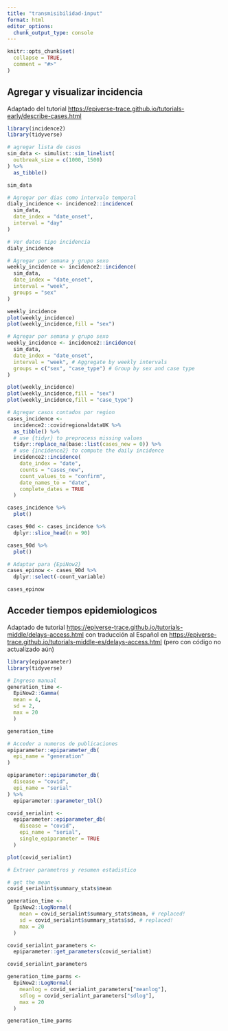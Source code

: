 ```yaml
---
title: "transmisibilidad-input"
format: html
editor_options: 
  chunk_output_type: console
---
```



```r
knitr::opts_chunk$set(
  collapse = TRUE,
  comment = "#>"
)
```

## Agregar y visualizar incidencia

Adaptado del tutorial <https://epiverse-trace.github.io/tutorials-early/describe-cases.html>

```r
library(incidence2)
library(tidyverse)

# agregar lista de casos
sim_data <- simulist::sim_linelist(
  outbreak_size = c(1000, 1500)
) %>% 
  as_tibble()

sim_data

# Agregar por dias como intervalo temporal
dialy_incidence <- incidence2::incidence(
  sim_data,
  date_index = "date_onset",
  interval = "day"
)

# Ver datos tipo incidencia
dialy_incidence

# Agregar por semana y grupo sexo
weekly_incidence <- incidence2::incidence(
  sim_data,
  date_index = "date_onset",
  interval = "week",
  groups = "sex"
)

weekly_incidence
plot(weekly_incidence)
plot(weekly_incidence,fill = "sex")

# Agregar por semana y grupo sexo
weekly_incidence <- incidence2::incidence(
  sim_data,
  date_index = "date_onset",
  interval = "week", # Aggregate by weekly intervals
  groups = c("sex", "case_type") # Group by sex and case type
)

plot(weekly_incidence)
plot(weekly_incidence,fill = "sex")
plot(weekly_incidence,fill = "case_type")

# Agregar casos contados por region
cases_incidence <- 
  incidence2::covidregionaldataUK %>%
  as_tibble() %>% 
  # use {tidyr} to preprocess missing values
  tidyr::replace_na(base::list(cases_new = 0)) %>%
  # use {incidence2} to compute the daily incidence
  incidence2::incidence(
    date_index = "date",
    counts = "cases_new",
    count_values_to = "confirm",
    date_names_to = "date",
    complete_dates = TRUE
  )

cases_incidence %>% 
  plot()

cases_90d <- cases_incidence %>%
  dplyr::slice_head(n = 90)

cases_90d %>% 
  plot()

# Adaptar para {EpiNow2}
cases_epinow <- cases_90d %>%
  dplyr::select(-count_variable)

cases_epinow
```

## Acceder tiempos epidemiologicos

Adaptado de tutorial <https://epiverse-trace.github.io/tutorials-middle/delays-access.html> con traducción al Español en <https://epiverse-trace.github.io/tutorials-middle-es/delays-access.html> (pero con código no actualizado aún)

```r
library(epiparameter)
library(tidyverse)

# Ingreso manual
generation_time <-
  EpiNow2::Gamma(
  mean = 4,
  sd = 2,
  max = 20
  )

generation_time

# Acceder a numeros de publicaciones
epiparameter::epiparameter_db(
  epi_name = "generation"
)

epiparameter::epiparameter_db(
  disease = "covid",
  epi_name = "serial"
) %>%
  epiparameter::parameter_tbl()

covid_serialint <-
  epiparameter::epiparameter_db(
    disease = "covid",
    epi_name = "serial",
    single_epiparameter = TRUE
  )

plot(covid_serialint)

# Extraer parametros y resumen estadistico

# get the mean
covid_serialint$summary_stats$mean

generation_time <- 
  EpiNow2::LogNormal(
    mean = covid_serialint$summary_stats$mean, # replaced!
    sd = covid_serialint$summary_stats$sd, # replaced!
    max = 20
  )

covid_serialint_parameters <-
  epiparameter::get_parameters(covid_serialint)

covid_serialint_parameters

generation_time_parms <- 
  EpiNow2::LogNormal(
    meanlog = covid_serialint_parameters["meanlog"],
    sdlog = covid_serialint_parameters["sdlog"],
    max = 20
  )

generation_time_parms
```

